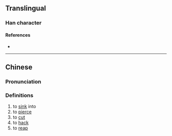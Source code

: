 {{character info/new}}
==Translingual==

===Han character===
{{Han char|rn=18|rad=刀|as=06|sn=8|four=|canj=ORLN|ids=⿰合刂}}

====References====
* {{Han ref|kx=0139.080|hdz=10336.080|uh=34E3|ud=13539}}

----

==Chinese==
{{zh-forms}}

===Pronunciation===
{{zh-pron
|m=qià
|c=got3,zak6
|mc=y
|oc=
|ma=
|cat=v
}}

===Definitions===
{{zh-hanzi}}

# to [[sink]] into
# to [[pierce]]
# to [[cut]]
# to [[hack]]
# to [[reap]]